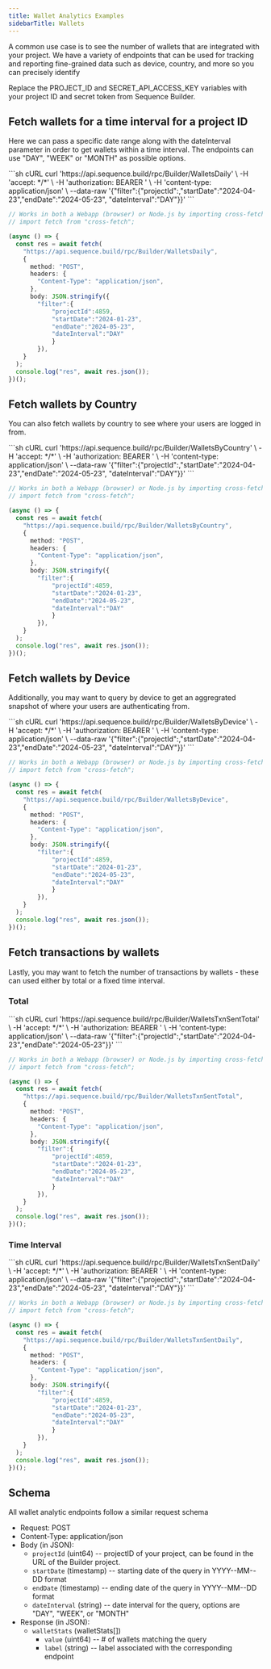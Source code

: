 ---
title: Wallet Analytics Examples
sidebarTitle: Wallets
---

A common use case is to see the number of wallets that are integrated with your project. We have a variety of endpoints that can be used for tracking and reporting fine-grained data such as device, country, and more so you can precisely identify

<Note>
Replace the PROJECT_ID and SECRET_API_ACCESS_KEY variables with your project ID and secret token from Sequence Builder.
</Note>

## Fetch wallets for a time interval for a project ID
Here we can pass a specific date range along with the dateInterval parameter in order to get wallets within a time interval. The endpoints can use "DAY", "WEEK" or "MONTH" as possible options.

<CodeGroup>
```sh cURL
curl 'https://api.sequence.build/rpc/Builder/WalletsDaily' \
  -H 'accept: */*' \
  -H 'authorization: BEARER <SECRET_API_ACCESS_KEY>' \
  -H 'content-type: application/json' \
  --data-raw '{"filter":{"projectId":<PROJECT_ID>,"startDate":"2024-04-23","endDate":"2024-05-23", "dateInterval":"DAY"}}'
```

```ts TypeScript
// Works in both a Webapp (browser) or Node.js by importing cross-fetch:
// import fetch from "cross-fetch";

(async () => {
  const res = await fetch(
    "https://api.sequence.build/rpc/Builder/WalletsDaily",
    {
      method: "POST",
      headers: {
        "Content-Type": "application/json",
      },
      body: JSON.stringify({
		"filter":{
			"projectId":4859,
			"startDate":"2024-01-23",
			"endDate":"2024-05-23",
			"dateInterval":"DAY"
			}
		}),
    }
  );
  console.log("res", await res.json());
})();
```
</CodeGroup>


## Fetch wallets by Country
You can also fetch wallets by country to see where your users are logged in from.

<CodeGroup>
```sh cURL
curl 'https://api.sequence.build/rpc/Builder/WalletsByCountry' \
  -H 'accept: */*' \
  -H 'authorization: BEARER <SECRET_API_ACCESS_KEY>' \
  -H 'content-type: application/json' \
  --data-raw '{"filter":{"projectId":<PROJECT_ID>,"startDate":"2024-04-23","endDate":"2024-05-23", "dateInterval":"DAY"}}'
```

```ts TypeScript
// Works in both a Webapp (browser) or Node.js by importing cross-fetch:
// import fetch from "cross-fetch";

(async () => {
  const res = await fetch(
    "https://api.sequence.build/rpc/Builder/WalletsByCountry",
    {
      method: "POST",
      headers: {
        "Content-Type": "application/json",
      },
      body: JSON.stringify({
		"filter":{
			"projectId":4859,
			"startDate":"2024-01-23",
			"endDate":"2024-05-23",
			"dateInterval":"DAY"
			}
		}),
    }
  );
  console.log("res", await res.json());
})();
```
</CodeGroup>

## Fetch wallets by Device
Additionally, you may want to query by device to get an aggregrated snapshot of where your users are authenticating from.

<CodeGroup>
```sh cURL
curl 'https://api.sequence.build/rpc/Builder/WalletsByDevice' \
  -H 'accept: */*' \
  -H 'authorization: BEARER <SECRET_API_ACCESS_KEY>' \
  -H 'content-type: application/json' \
  --data-raw '{"filter":{"projectId":<PROJECT_ID>,"startDate":"2024-04-23","endDate":"2024-05-23", "dateInterval":"DAY"}}'
```

```ts TypeScript
// Works in both a Webapp (browser) or Node.js by importing cross-fetch:
// import fetch from "cross-fetch";

(async () => {
  const res = await fetch(
    "https://api.sequence.build/rpc/Builder/WalletsByDevice",
    {
      method: "POST",
      headers: {
        "Content-Type": "application/json",
      },
      body: JSON.stringify({
		"filter":{
			"projectId":4859,
			"startDate":"2024-01-23",
			"endDate":"2024-05-23",
			"dateInterval":"DAY"
			}
		}),
    }
  );
  console.log("res", await res.json());
})();
```
</CodeGroup>


## Fetch transactions by wallets
Lastly, you may want to fetch the number of transactions by wallets - these can used either by total or a fixed time interval.

### Total

<CodeGroup>
```sh cURL
curl 'https://api.sequence.build/rpc/Builder/WalletsTxnSentTotal' \
  -H 'accept: */*' \
  -H 'authorization: BEARER <SECRET_API_ACCESS_KEY>' \
  -H 'content-type: application/json' \
  --data-raw '{"filter":{"projectId":<PROJECT_ID>,"startDate":"2024-04-23","endDate":"2024-05-23"}}'
```

```ts TypeScript
// Works in both a Webapp (browser) or Node.js by importing cross-fetch:
// import fetch from "cross-fetch";

(async () => {
  const res = await fetch(
    "https://api.sequence.build/rpc/Builder/WalletsTxnSentTotal",
    {
      method: "POST",
      headers: {
        "Content-Type": "application/json",
      },
      body: JSON.stringify({
		"filter":{
			"projectId":4859,
			"startDate":"2024-01-23",
			"endDate":"2024-05-23",
			"dateInterval":"DAY"
			}
		}),
    }
  );
  console.log("res", await res.json());
})();
```
</CodeGroup>

### Time Interval

<CodeGroup>
```sh cURL
curl 'https://api.sequence.build/rpc/Builder/WalletsTxnSentDaily' \
  -H 'accept: */*' \
  -H 'authorization: BEARER <SECRET_API_ACCESS_KEY>' \
  -H 'content-type: application/json' \
  --data-raw '{"filter":{"projectId":<PROJECT_ID>,"startDate":"2024-04-23","endDate":"2024-05-23", "dateInterval":"DAY"}}'
```

```ts TypeScript
// Works in both a Webapp (browser) or Node.js by importing cross-fetch:
// import fetch from "cross-fetch";

(async () => {
  const res = await fetch(
    "https://api.sequence.build/rpc/Builder/WalletsTxnSentDaily",
    {
      method: "POST",
      headers: {
        "Content-Type": "application/json",
      },
      body: JSON.stringify({
		"filter":{
			"projectId":4859,
			"startDate":"2024-01-23",
			"endDate":"2024-05-23",
			"dateInterval":"DAY"
			}
		}),
    }
  );
  console.log("res", await res.json());
})();
```
</CodeGroup>

## Schema

All wallet analytic endpoints follow a similar request schema

- Request: POST
- Content-Type: application/json
- Body (in JSON):
  - `projectId` (uint64) -- projectID of your project, can be found in the URL of the Builder project.
  - `startDate` (timestamp) -- starting date of the query in YYYY--MM--DD format
  - `endDate` (timestamp) -- ending date of the query in YYYY--MM--DD format
  - `dateInterval` (string) -- date interval for the query, options are "DAY", "WEEK", or "MONTH"
- Response (in JSON):
  - `walletStats` (walletStats[])
    - `value` (uint64) -- # of wallets matching the query
    - `label` (string) -- label associated with the corresponding endpoint